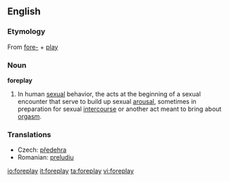 ==English==

===Etymology===
{{wikipedia}}
From [[fore-]] + [[play]]

===Noun===
'''foreplay'''

# In human [[sexual]] behavior, the acts at the beginning of a sexual encounter that serve to build up sexual [[arousal]], sometimes in preparation for sexual [[intercourse]] or another act meant to bring about [[orgasm]].

===Translations===
{{rfc-level|Translations at L3+ (AutoFormat would have corrected level of Translations)}}
*Czech: [[předehra]] {{n}}
*Romanian: [[preludiu]] {{n}}

[[io:foreplay]]
[[it:foreplay]]
[[ta:foreplay]]
[[vi:foreplay]]